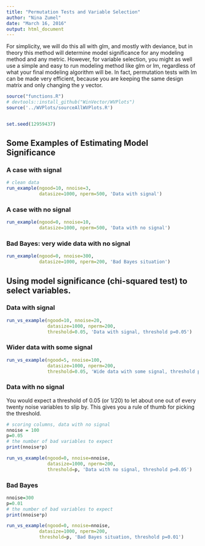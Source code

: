 ```yaml
---
title: "Permutation Tests and Variable Selection"
author: "Nina Zumel"
date: "March 16, 2016"
output: html_document
---
```




For simplicity, we will do this all with glm, and mostly with deviance,
but in theory this method will determine model significance for any
modeling method and any metric. However, for variable selection,
you might as well use a simple and easy to run modeling method like
glm or lm, regardless of what your final modeling algorithm will be.
In fact, permutation tests with lm can be made very efficient, because
you are keeping the same design matrix and only changing the y vector.

```r
source("functions.R")
# devtools::install_github("WinVector/WVPlots")
source('../WVPlots/sourceAllWVPlots.R')


set.seed(12959437)
```

## Some Examples of Estimating Model Significance

### A case with signal
```r
# clean data
run_example(ngood=10, nnoise=3,
            datasize=1000, nperm=500, 'Data with signal')
```

### A case with no signal
```r
run_example(ngood=0, nnoise=10,
            datasize=1000, nperm=500, 'Data with no signal')
```

### Bad Bayes: very wide data with no signal
```r
run_example(ngood=0, nnoise=300, 
            datasize=1000, nperm=200, 'Bad Bayes situation')
```

## Using model significance (chi-squared test) to select variables.

### Data with signal
```r
run_vs_example(ngood=10, nnoise=20,
               datasize=1000, nperm=200,
               threshold=0.05, 'Data with signal, threshold p=0.05')
```

### Wider data with some signal
```r
run_vs_example(ngood=5, nnoise=100,
               datasize=1000, nperm=200,
               threshold=0.05, 'Wide data with some signal, threshold p=0.05')
```

### Data with no signal

You would expect a threshold of 0.05 (or 1/20) to let about one out of every twenty noise variables to slip by. This gives you a rule of thumb for picking the threshold.

```r
# scoring columns, data with no signal
nnoise = 100
p=0.05
# the number of bad variables to expect
print(nnoise*p)

run_vs_example(ngood=0, nnoise=nnoise,
               datasize=1000, nperm=200,
               threshold=p, 'Data with no signal, threshold p=0.05')


```

### Bad Bayes
```r
nnoise=300
p=0.01
# the number of bad variables to expect
print(nnoise*p)

run_vs_example(ngood=0, nnoise=nnoise, 
            datasize=1000, nperm=200, 
            threshold=p, 'Bad Bayes situation, threshold p=0.01')

```
